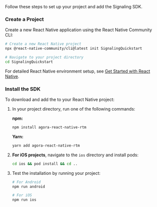 <PlatformWrapper platform="react-native">
Follow these steps to set up your project and add the Signaling SDK.

### Create a Project

Create a new React Native application using the React Native Community CLI:

```bash
# Create a new React Native project
npx @react-native-community/cli@latest init SignalingQuickstart

# Navigate to your project directory
cd SignalingQuickstart
```

For detailed React Native environment setup, see [Get Started with React Native](https://reactnative.dev/docs/environment-setup).

### Install the SDK

To download and add the <Vg k="COMPANY" /> <Vpd k="SDK"/> to your React Native project:  

1. In your project directory, run one of the following commands:

   **npm:**

   ```bash
   npm install agora-react-native-rtm
   ```

   **Yarn:**

   ```bash
   yarn add agora-react-native-rtm
   ```
   
2. **For iOS projects**, navigate to the `ios` directory and install pods:

   ```bash
   cd ios && pod install && cd ..
   ```

3. Test the installation by running your project:

   ```bash
   # For Android
   npm run android

   # For iOS
   npm run ios
   ```

</PlatformWrapper>